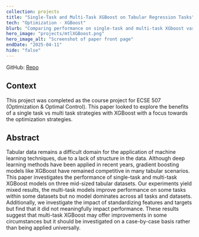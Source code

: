 ```yaml
---
collection: projects
title: "Single-Task and Multi-Task XGBoost on Tabular Regression Tasks"
tech: "Optimization · XGBoost"
blurb: "Comparing performance on single-task and multi-task XGboost variants on tabular regression tasks."
hero_image: "projects/mtlXGBoost.png"
hero_image_alt: "Screenshot of paper front page"
endDate: "2025-04-11"
hide: "false"
---
```


GitHub: [Repo](https://github.com/Cormac-C/507-project)

## Context

This project was completed as the course project for ECSE 507 (Optimization & Optimal Control). This paper looked to explore the benefits of a single task vs multi task strategies with XGBoost with a focus towards the optimization strategies.

## Abstract

Tabular data remains a difficult domain for the application of machine learning techniques, due to a lack of structure in the data. Although deep learning methods have been applied in recent years, gradient boosting models like XGBoost have remained competitive in many tabular scenarios. This paper investigates the performance of single-task and multi-task XGBoost models on three mid-sized tabular datasets. Our experiments yield mixed results, the multi-task models improve performance on some tasks within some datasets but no model dominates across all tasks and datasets. Additionally, we investigate the impact of standardizing features and targets but find that it did not meaningfully impact performance. These results suggest that multi-task XGBoost may offer improvements in some circumstances but it should be investigated on a case-by-case basis rather than being applied universally.
